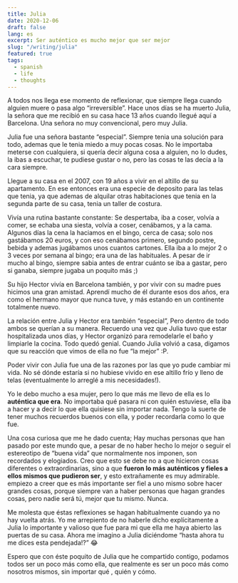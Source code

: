 ```yaml
---
title: Julia
date: 2020-12-06
draft: false
lang: es
excerpt: Ser auténtico es mucho mejor que ser mejor
slug: "/writing/julia"
featured: true
tags:
  - spanish
  - life
  - thoughts
---
```


A todos nos llega ese momento de reflexionar, que siempre llega cuando alguien muere o pasa algo “irreversible”. Hace unos días se ha muerto Julia, la señora que me recibió en su casa hace 13 años cuando llegué aquí a Barcelona. Una señora no muy convencional, pero muy Julia.

Julia fue una señora bastante “especial”. Siempre tenia una solución para todo, ademas que le tenia miedo a muy pocas cosas. No le importaba meterse con cualquiera, si quería decir alguna cosa a alguien, no lo dudes, la ibas a escuchar, te pudiese gustar o no, pero las cosas te las decía a la cara siempre.

Llegue a su casa en el 2007, con 19 años a vivir en el altillo de su apartamento. En ese entonces era una especie de deposito para las telas que tenia, ya que ademas de alquilar otras habitaciones que tenia en la segunda parte de su casa, tenia un taller de costura.

Vivía una rutina bastante constante: Se despertaba, iba a coser, volvía a comer, se echaba una siesta, volvía a coser, cenábamos, y a la cama. Algunos días la cena la haciamos en el bingo, cerca de casa; solo nos gastábamos 20 euros, y con eso cenábamos primero, segundo postre, bebida y ademas jugábamos unos cuantos cartones. Ella iba a lo mejor 2 o 3 veces por semana al bingo; era una de las habituales. A pesar de ir mucho al bingo, siempre sabia antes de entrar cuánto se iba a gastar, pero si ganaba, siempre jugaba un poquito más ;)

Su hijo Hector vivía en Barcelona también, y por vivir con su madre pues hicimos una gran amistad. Aprendí mucho de él durante esos dos años, era como el hermano mayor que nunca tuve, y más estando en un continente totalmente nuevo.

La relación entre Julia y Hector era también “especial”, Pero dentro de todo ambos se querían a su manera. Recuerdo una vez que Julia tuvo que estar hospitalizada unos días, y Hector organizó para remodelarle el baño y limpiarle la cocina. Todo quedó genial. Cuando Julia volvió a casa, digamos que su reacción que vimos de ella no fue “la mejor” :P.

Poder vivir con Julia fue una de las razones por las que yo pude cambiar mi vida. No sé dónde estaría si no hubiese vivido en ese altillo frío y lleno de telas (eventualmente lo arreglé a mis necesidades!).

Yo le debo mucho a esa mujer, pero lo que más me llevo de ella es lo **auténtica que era**. No importaba qué pasara ni con quién estuviese, ella iba a hacer y a decir lo que ella quisiese sin importar nada. Tengo la suerte de tener muchos recuerdos buenos con ella, y poder recordarla como lo que fue.

Una cosa curiosa que me he dado cuenta; Hay muchas personas que han pasado por este mundo que, a pesar de no haber hecho lo mejor o seguir el estereotipo de “buena vida” que normalmente nos imponen, son recordados y elogiados. Creo que esto se debe no a que hicieron cosas diferentes o extraordinarias, sino a que **fueron lo más auténticos y fieles a ellos mismos que pudieron ser**, y esto extrañamente es muy admirable. empiezo a creer que es más importante ser fiel a uno mismo sobre hacer grandes cosas, porque siempre van a haber personas que hagan grandes cosas, pero nadie será tú, mejor que tu mismo. Nunca.

Me molesta que éstas reflexiones se hagan habitualmente cuando ya no hay vuelta atrás. Yo me arrepiento de no haberle dicho explícitamente a Julia lo importante y valioso que fue para mi que ella me haya abierto las puertas de su casa. Ahora me imagino a Julia diciéndome “hasta ahora tu me dices esta pendejada!?” 😂

Espero que con éste poquito de Julia que he compartido contigo, podamos todos ser un poco más como ella, que realmente es ser un poco más como nosotros mismos, sin importar qué , quién y cómo.
